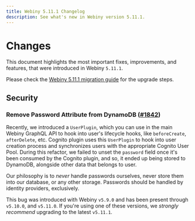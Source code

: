```yaml
---
title: Webiny 5.11.1 Changelog
description: See what's new in Webiny version 5.11.1.
---
```



# Changes

This document highlights the most important fixes, improvements, and features, that were introduced in Webiny `5.11.1`.

<Alert type="info" title="How To Upgrade?">

Please check the [Webiny 5.11.1 migration guide](/docs/{version}/release-notes/5.11.1/upgrade-guide) for the upgrade steps.

</Alert>

## Security

### Remove Password Attribute from DynamoDB ([#1842](https://github.com/webiny/webiny-js/pull/1842))

Recently, we introduced a `UserPlugin`, which you can use in the main Webiny GraphQL API to hook into user's lifecycle hooks, like `beforeCreate`, `afterDelete`, etc. Cognito plugin uses this `UserPlugin` to hook into user creation process and synchronizes users with the appropriate Cognito User Pool. During this refactor, we failed to unset the `password` field once it's been consumed by the Cognito plugin, and so, it ended up being stored to DynamoDB, alongside other data that belongs to user.

Our philosophy is to _never_ handle passwords ourselves, never store them into our database, or any other storage. Passwords should be handled by identity providers, exclusively.

This bug was introduced with Webiny `v5.9.0` and has been present through `v5.10.0`, and `v5.11.0`. If you're using one of these versions, we _strongly recommend_ upgrading to the latest `v5.11.1`.
